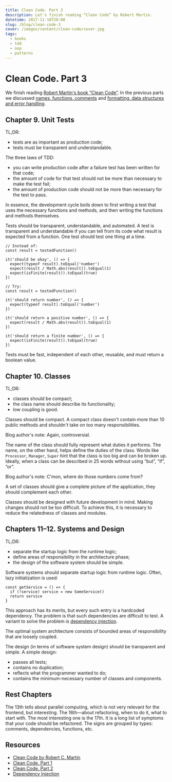 ```yaml
---
title: Clean Code. Part 3
description: Let's finish reading “Clean Code” by Robert Martin.
datetime: 2017-11-10T20:00
slug: /blog/clean-code-3
cover: /images/content/clean-code/cover.jpg
tags:
  - books
  - tdd
  - oop
  - patterns
---
```


# Clean Code. Part 3

We finish reading [Robert Martin's book “Clean Code”](https://www.goodreads.com/book/show/3735293-clean-code). In the previous parts we discussed [names, functions, comments](/blog/clean-code/) and [formatting, data structures and error handling](/blog/clean-code-2/).

## Chapter 9. Unit Tests

TL;DR:

- tests are as important as production code;
- tests must be transparent and understandable.

The three laws of TDD:

- you can write production code after a failure test has been written for that code;
- the amount of code for that test should not be more than necessary to make the test fail;
- the amount of production code should not be more than necessary for the test to pass.

In essence, the development cycle boils down to first writing a test that uses the necessary functions and methods, and then writing the functions and methods themselves.

Tests should be transparent, understandable, and automated. A test is transparent and understandable if you can tell from its code what result is expected from a function. One test should test one thing at a time.

```
// Instead of:
const result = testedFunction()

it('should be okay', () => {
  expect(typeof result).toEqual('number')
  expect(result / Math.abs(result)).toEqual(1)
  expect(isFinite(result)).toEqual(true)
})

// Try:
const result = testedFunction()

it('should return number', () => {
  expect(typeof result).toEqual('number')
})

it('should return a positive number', () => {
  expect(result / Math.abs(result)).toEqual(1)
})

it('should return a finite number', () => {
  expect(isFinite(result)).toEqual(true)
})
```

Tests must be fast, independent of each other, reusable, and must return a boolean value.

## Chapter 10. Classes

TL;DR:

- classes should be compact;
- the class name should describe its functionality;
- low coupling is good.

Classes should be compact. A compact class doesn't contain more than 10 public methods and shouldn't take on too many responsibilities.

<SideNote>Blog author's note: Again, controversial.</SideNote>

The name of the class should fully represent what duties it performs. The name, on the other hand, helps define the duties of the class. Words like `Processor`, `Manager`, `Super` hint that the class is too big and can be broken up. Ideally, when a class can be described in 25 words without using “but”, “if”, “or”.

<SideNote>Blog author's note: C'mon, where do those numbers come from?</SideNote>

A set of classes should give a complete picture of the application, they should complement each other.

Classes should be designed with future development in mind. Making changes should not be too difficult. To achieve this, it is necessary to reduce the relatedness of classes and modules.

## Chapters 11–12. Systems and Design

TL;DR:

- separate the startup logic from the runtime logic;
- define areas of responsibility in the architecture phase;
- the design of the software system should be simple.

Software systems should separate startup logic from runtime logic. Often, lazy initialization is used:

```
const getService = () => {
  if (!service) service = new SomeService()
  return service
}
```

This approach has its merits, but every such entry is a hardcoded dependency. The problem is that such dependencies are difficult to test. A variant to solve the problem is [dependency injection](https://en.wikipedia.org/wiki/Dependency_injection).

The optimal system architecture consists of bounded areas of responsibility that are loosely coupled.

The design (in terms of software system design) should be transparent and simple. A simple design:

- passes all tests;
- contains no duplication;
- reflects what the programmer wanted to do;
- contains the minimum-necessary number of classes and components.

## Rest Chapters

The 13th tells about parallel computing, which is not very relevant for the frontend, but interesting. The 16th—about refactoring, when to do it, what to start with. The most interesting one is the 17th. It is a long list of symptoms that your code should be refactored. The signs are grouped by types: comments, dependencies, functions, etc.

## Resources

- [Clean Code by Robert C. Martin](https://www.goodreads.com/book/show/3735293-clean-code)
- [Clean Code. Part 1](/blog/clean-code/)
- [Clean Code. Part 2](/blog/clean-code-2/)
- [Dependency Injection](https://en.wikipedia.org/wiki/Dependency_injection)

